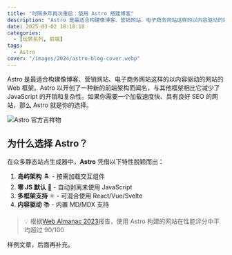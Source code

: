 ```yaml
---
title: "时隔多年再次重启：使用 Astro 搭建博客"
description: "Astro 是最适合构建像博客、营销网站、电子商务网站这样的以内容驱动的网站的 Web 框架。Astro 以开创了一种新的前端架构而闻名，与其他框架相比它减少了 JavaScript 的开销和复杂性。如果你需要一个加载速度快、具有良好 SEO 的网站，那么 Astro 就是你的选择。"
date: 2025-03-02 18:18:18
categories:
  - [玩转系列, 前端]
tags:
  - Astro
cover: "/images/2024/astro-blog-cover.webp"
---
```


Astro 是最适合构建像博客、营销网站、电子商务网站这样的以内容驱动的网站的 Web 框架。Astro 以开创了一种新的前端架构而闻名，与其他框架相比它减少了 JavaScript 的开销和复杂性。如果你需要一个加载速度快、具有良好 SEO 的网站，那么 Astro 就是你的选择。

![Astro 官方吉祥物](https://astro.build/assets/press/full-logo-light.svg)

## 为什么选择 Astro？

在众多静态站点生成器中，**Astro** 凭借以下特性脱颖而出：

1. **岛屿架构** 🏝️ - 按需加载交互组件
2. **零 JS 默认** 🚀 - 自动剥离未使用 JavaScript
3. **多框架支持** ⚛️ - 可混合使用 React/Vue/Svelte
4. **内容驱动** 📚 - 内置 MD/MDX 支持

> 💡 根据[Web Almanac 2023](https://almanac.httparchive.org/)报告，使用 Astro 构建的网站在性能评分中平均超过 90/100

样例文章，后面再补充。
